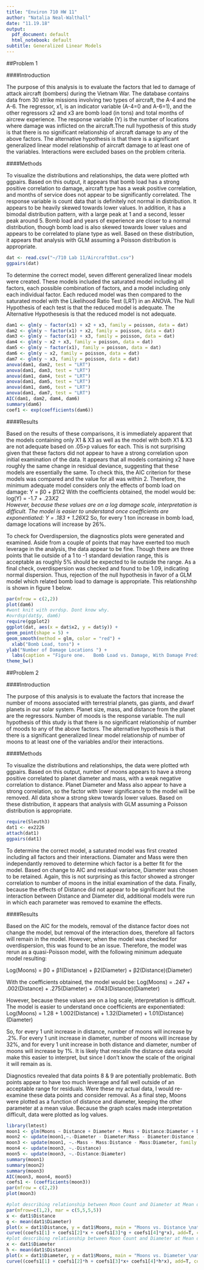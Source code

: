 ```yaml
---
title: "Environ 710 HW 11"
author: "Natalia Neal-Walthall"
date: "11.19.18"
output:
  pdf_document: default
  html_notebook: default
subtitle: Generalized Linear Models
---
```


##Problem 1

####Introduction

The purpose of this analysis is to evaluate the factors that led to damage of attack aircraft (bombers) during the Vietnam War. The database contains data from 30 strike missions involving two types of aircraft, the A-4 and the A-6. The regressor, x1, is an indicator variable (A-4=0 and A-6=1), and the other regressors x2 and x3 are bomb load (in tons) and total months of aircrew experience. The response variable (Y) is the number of locations where damage was inflicted on the aircraft.The null hypothesis of this study is that there is no significant relationship of aircraft damage to any of the above factors. The alternative hypothesis is that there is a significant generalized linear model relationship of aircraft damage to at least one of the variables. Interactions were excluded bases on the problem criteria. 

####Methods

To visualize the distributions and relationships, the data were plotted wth ggpairs. Based on this output, it appears that bomb load has a strong positive correlation to damage, aircraft type has a weak positive correlation, and months of service does not appear to be significantly correlated. The response variable is count data that is definitely not normal in distribution. It appears to be heavily skewed towards lower values. In addition, it has a bimodal distribution pattern, with a large peak at 1 and a second, lesser peak around 5. Bomb load and years of experience are closer to a normal distribution, though bomb load is also skewed towards lower values and appears to be correlated to plane type as well. Based on these distribution, it appears that analysis with GLM assuming a Poisson distribution is appropriate. 

```r
dat <- read.csv("~/710 Lab 11/AircraftDat.csv")
ggpairs(dat)
```
To determine the correct model, seven different generalized linear models were created. These models included the saturated model including all factors, each possible combination of factors, and a model including only each individual factor.  Each reduced model was then compared to the saturated model with the Likelihood Ratio Test (LRT) in an ANOVA. The Null Hypothesis of each test is that the reduced model is adequate. The Alternative Hypothesesis is that the reduced model is not adequate. 
```r
dam1 <- glm(y ~ factor(x1) + x2 + x3, family = poisson, data = dat)
dam2 <- glm(y ~ factor(x1) + x2, family = poisson, data = dat)
dam3 <- glm(y ~ factor(x1) + x3, family = poisson, data = dat)
dam4 <- glm(y ~ x2 + x3, family = poisson, data = dat)
dam5 <- glm(y ~ factor(x1), family = poisson, data = dat)
dam6 <- glm(y ~ x2, family = poisson, data = dat)
dam7 <- glm(y ~ x3, family = poisson, data = dat)
anova(dam1, dam2, test = "LRT")
anova(dam1, dam3, test = "LRT")
anova(dam1, dam4, test = "LRT")
anova(dam1, dam5, test = "LRT")
anova(dam1, dam6, test = "LRT")
anova(dam1, dam7, test = "LRT")
AIC(dam1, dam2, dam4, dam6)
summary(dam6)
coef1 <- exp(coefficients(dam6))
```
####Results

Based on the results of these comparisons, it is immediately apparent that the models containing only X1 & X3 as well as the model with both X1 & X3 are not adequate based on .05>p values for each. This is not surprising given that these factors did not appear to have a strong correlation upon initial examination of the data. It appears that all models containing x2 have roughly the same change in residual deviance, suggesting that these models are essentially the same. To check this, the AIC criterion for these models was compared and the value for all was within 2. Therefore, the minimum adequate model considers only the effects of bomb load on damage:
  Y = β0 + β1X2
With the coefficients obtained, the model would be:
  log(Y) = -1.7 + .23*X2  
However, because these values are on a log damage scale, interpretation is difficult. The model is easier to understand once coefficients are exponentiated:
  Y = .183 + 1.26*X2
So, for every 1 ton increase in bomb load, damage locations will increase by 26%. 

To check for Overdispersion, the diagnostics plots were generated and examined. Aside from a couple of points that may have exerted too much leverage in the analysis, the data appear to be fine. Though there are three points that lie outside of a 1 to -1 standard deviation range, this is acceptable as roughly 5% should be expected to lie outside the range. As a final check, overdispersion was checked and found to be 1.09, indicating normal dispersion. Thus, rejection of the null hypothesis in favor of a GLM model which related bomb load to damage is appropriate. This relationshihp is shown in figure 1 below.    

```r
par(mfrow = c(2,2))
plot(dam6)
#wont knit with ovrdsp. Dont know why.
#ovrdsp(dat$y, dam6)
require(ggplot2)
ggplot(dat, aes(x = dat$x2, y = dat$y)) +
geom_point(shape = 5) +
geom_smooth(method = glm, color = "red") + 
  xlab("Bomb Load, tons") +
ylab("Number of Damage Locations ") +
  labs(caption = "Figure one.   Bomb Load vs. Damage, With Damage Predicted By: Y = .183 + 1.26*X2                  ") +          
theme_bw()
```
##Problem 2

####Introduction

The purpose of this analysis is to evaluate the factors that increase the number of moons associated with terrestrial planets, gas giants, and dwarf planets in our solar system. Planet size, mass, and distance from the planet are the regressors. Number of moods is the response variable. The null hypothesis of this study is that there is no significant relationship of number of moods to any of the above factors. The alternative hypothesis is that there is a significant generalized linear model relationship of number of moons to at least one of the variables and/or their interactions. 

####Methods

To visualize the distributions and relationships, the data were plotted wth ggpairs. Based on this output, number of moons appears to have a  strong positive correlated to planet diameter and mass, with a weak negative correlation to distance. Planet Diameter and Mass also appear to have a strong correlation, so the factor with lower significance to the model will be removed. All data show a strong skew towards lower values. Based on these distribution, it appears that analysis with GLM assuming a Poisson distribution is appropriate. 

```r
require(Sleuth3) 
dat1 <- ex2226
attach(dat1)
ggpairs(dat1)
```
To determine the correct model, a saturated model was first created including all factors and their interactions. Diamater and Mass were then independantly removed to determine which factor is a better fit for the model. Based on change to AIC and residual variance, Diameter was chosen to be retained. Again, this is not surprising as this factor showed a stronger correlation to number of moons in the initial examination of the data. Finally, because the effects of Distance did not appear to be significant but the interaction between Distance and Diameter did, additional models were run in which each parameter was removed to examine the effects. 

####Results

Based on the AIC for the models, removal of the distance factor does not change the model, but removal of the interaction does, therefore all factors will remain in the model. However, when the model was checked for overdispersion, this was found to be an issue. Therefore, the model was rerun as a quasi-Poisson model, with the following minimum adequate model resulting:

  Log(Moons) = β0 + β1(Distance) + β2(Diameter) +  β2(Distance)(Diameter) 

With the coefficients obtained, the model would be:
  Log(Moons) = .247 + .002(Distance) + .275(Diameter) +  .0143(Distance)(Diameter) 

However, because these values are on a log scale, interpretation is difficult. The model is easier to understand once coefficients are exponentiated:  
  Log(Moons) = 1.28 + 1.002(Distance) + 1.32(Diameter) +  1.01(Distance)(Diameter)

So, for every 1 unit increase in distance, number of moons will increase by .2%. For every 1 unit increase in diameter, number of moons will increase by 32%, and for every 1 unit increase in both distance and diameter, number of moons will increase by 1%. It is likely that rescalin the distance data would make this easier to interpret, but since I don't know the scale of the original it will remain as is. 

Diagnostics revealed that data points 8 & 9 are potentially problematic. Both points appear to have too much leverage and fall well outside of an acceptable range for residuals. Were these my actual data, I would re-examine these data points and consider removal. As a final step, Moons were plotted as a function of distance and diameter, keeping the other parameter at a mean value. Because the graph scales made interpretation difficult, data were plotted as log values.  
 
```r
library(lmtest)
moon1 <- glm(Moons ~ Distance + Diameter + Mass + Distance:Diameter + Diameter:Mass + Distance:Mass, family = poisson, data = dat1)
moon2 <- update(moon1,~.-Diameter - Diameter:Mass - Diameter:Distance )
moon3 <- update(moon1, ~.-Mass - Mass:Distance - Mass:Diameter, family = quasipoisson)
moon4 <- update(moon3, ~.-Distance)
moon5 <- update(moon3, ~.-Distance:Diameter)
summary(moon1)
summary(moon2)
summary(moon3)
AIC(moon3, moon4, moon5)
coefs1 <- (coefficients(moon3))
par(mfrow = c(2,2))
plot(moon3)
```

```r
#plot describing relationship between Moon Count and Diameter at Mean distance
par(mfrow=c(1,2), mar = c(5,5,5,5))
x <- dat1$Distance
g <- mean(dat1$Diameter)
plot(x = dat1$Distance, y = dat1$Moons, main = "Moons vs. Distance \nat Mean Diameter", xlab = "Log Distance", ylab = "Log Moons" )
curve((coefs1[1] + coefs1[2]*x + coefs1[3]*g + coefs1[4]*g*x), add=T, col="red")
#plot describing relationship between Moon Count and Diameter at Mean distance
x <- dat1$Diameter
h <- mean(dat1$Distance)
plot(x = dat1$Diameter, y = dat1$Moons, main = "Moons vs. Diameter \nat Mean Distance", xlab = "Log Diameter", ylab = "Log Moons" )
curve((coefs1[1] + coefs1[2]*h + coefs1[3]*x+ coefs1[4]*h*x), add=T, col="blue")
```
```r
```